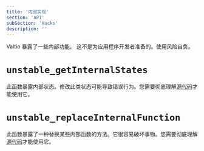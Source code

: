 ```yaml
---
title: '内部实现'
section: 'API'
subSection: 'Hacks'
description: ''
---
```


Valtio 暴露了一些内部功能。
这不是为应用程序开发者准备的。使用风险自负。

# `unstable_getInternalStates`

此函数暴露内部状态。修改此类状态可能导致错误行为。您需要彻底理解[源代码](https://github.com/pmndrs/valtio/blob/main/src/vanilla.ts)才能使用它。

# `unstable_replaceInternalFunction`

此函数暴露了一种替换某些内部函数的方法。它很容易破坏事物。您需要彻底理解[源代码](https://github.com/pmndrs/valtio/blob/main/src/vanilla.ts)才能使用它。

